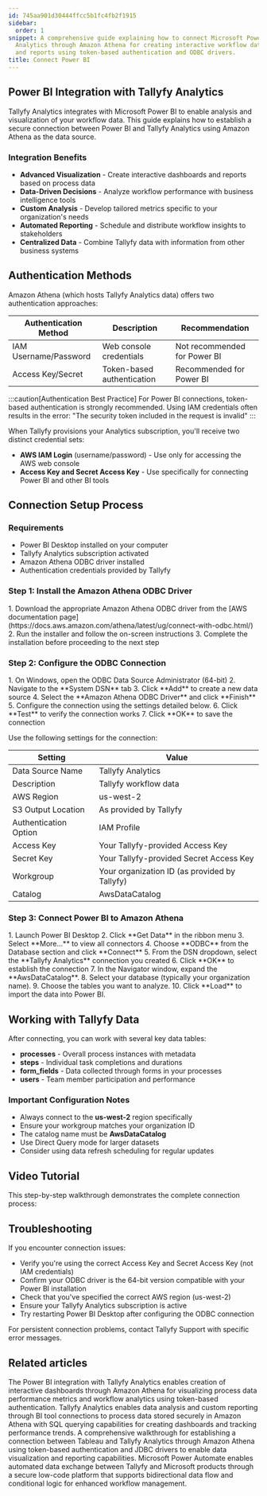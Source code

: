 ```yaml
---
id: 745aa901d30444ffcc5b1fc4fb2f1915
sidebar:
  order: 1
snippet: A comprehensive guide explaining how to connect Microsoft Power BI with Tallyfy
  Analytics through Amazon Athena for creating interactive workflow data visualizations
  and reports using token-based authentication and ODBC drivers.
title: Connect Power BI
---
```



## Power BI Integration with Tallyfy Analytics

Tallyfy Analytics integrates with Microsoft Power BI to enable analysis and visualization of your workflow data. This guide explains how to establish a secure connection between Power BI and Tallyfy Analytics using Amazon Athena as the data source.

### Integration Benefits

- **Advanced Visualization** - Create interactive dashboards and reports based on process data
- **Data-Driven Decisions** - Analyze workflow performance with business intelligence tools
- **Custom Analysis** - Develop tailored metrics specific to your organization's needs
- **Automated Reporting** - Schedule and distribute workflow insights to stakeholders
- **Centralized Data** - Combine Tallyfy data with information from other business systems

## Authentication Methods

Amazon Athena (which hosts Tallyfy Analytics data) offers two authentication approaches:

| Authentication Method | Description | Recommendation |
|----------------------|-------------|----------------|
| IAM Username/Password | Web console credentials | Not recommended for Power BI |
| Access Key/Secret | Token-based authentication | Recommended for Power BI |

:::caution[Authentication Best Practice]
For Power BI connections, token-based authentication is strongly recommended. Using IAM credentials often results in the error: "The security token included in the request is invalid"
:::

When Tallyfy provisions your Analytics subscription, you'll receive two distinct credential sets:

- **AWS IAM Login** (username/password) - Use only for accessing the AWS web console
- **Access Key and Secret Access Key** - Use specifically for connecting Power BI and other BI tools

## Connection Setup Process

### Requirements

- Power BI Desktop installed on your computer
- Tallyfy Analytics subscription activated
- Amazon Athena ODBC driver installed
- Authentication credentials provided by Tallyfy

### Step 1: Install the Amazon Athena ODBC Driver

<Steps>
1. Download the appropriate Amazon Athena ODBC driver from the [AWS documentation page](https://docs.aws.amazon.com/athena/latest/ug/connect-with-odbc.html/)
2. Run the installer and follow the on-screen instructions
3. Complete the installation before proceeding to the next step
</Steps>

### Step 2: Configure the ODBC Connection

<Steps>
1. On Windows, open the ODBC Data Source Administrator (64-bit)
2. Navigate to the **System DSN** tab
3. Click **Add** to create a new data source
4. Select the **Amazon Athena ODBC Driver** and click **Finish**
5. Configure the connection using the settings detailed below.
6. Click **Test** to verify the connection works
7. Click **OK** to save the connection
</Steps>

Use the following settings for the connection:

| Setting | Value |
|---------|-------|
| Data Source Name | Tallyfy Analytics |
| Description | Tallyfy workflow data |
| AWS Region | us-west-2 |
| S3 Output Location | As provided by Tallyfy |
| Authentication Option | IAM Profile |
| Access Key | Your Tallyfy-provided Access Key |
| Secret Key | Your Tallyfy-provided Secret Access Key |
| Workgroup | Your organization ID (as provided by Tallyfy) |
| Catalog | AwsDataCatalog |

### Step 3: Connect Power BI to Amazon Athena

<Steps>
1. Launch Power BI Desktop
2. Click **Get Data** in the ribbon menu
3. Select **More...** to view all connectors
4. Choose **ODBC** from the Database section and click **Connect**
5. From the DSN dropdown, select the **Tallyfy Analytics** connection you created
6. Click **OK** to establish the connection
7. In the Navigator window, expand the **AwsDataCatalog**.
8. Select your database (typically your organization name).
9. Choose the tables you want to analyze.
10. Click **Load** to import the data into Power BI.
</Steps>

## Working with Tallyfy Data

After connecting, you can work with several key data tables:

- **processes** - Overall process instances with metadata
- **steps** - Individual task completions and durations
- **form_fields** - Data collected through forms in your processes
- **users** - Team member participation and performance

### Important Configuration Notes

- Always connect to the **us-west-2** region specifically
- Ensure your workgroup matches your organization ID
- The catalog name must be **AwsDataCatalog**
- Use Direct Query mode for larger datasets
- Consider using data refresh scheduling for regular updates

## Video Tutorial

This step-by-step walkthrough demonstrates the complete connection process:

<lite-vimeo videoid="359564159"></lite-vimeo>

## Troubleshooting

If you encounter connection issues:

- Verify you're using the correct Access Key and Secret Access Key (not IAM credentials)
- Confirm your ODBC driver is the 64-bit version compatible with your Power BI installation
- Check that you've specified the correct AWS region (us-west-2)
- Ensure your Tallyfy Analytics subscription is active
- Try restarting Power BI Desktop after configuring the ODBC connection

For persistent connection problems, contact Tallyfy Support with specific error messages.


## Related articles
<CardGrid>
<LinkTitleCard header="<b>Analytics > Power BI</b>" href="/products/pro/integrations/analytics/powerbi/" > The Power BI integration with Tallyfy Analytics enables creation of interactive dashboards through Amazon Athena for visualizing process data performance metrics and workflow analytics using token-based authentication. </LinkTitleCard>
<LinkTitleCard header="<b>Integrations > Tallyfy Analytics</b>" href="/products/pro/integrations/analytics/" > Tallyfy Analytics enables data analysis and custom reporting through BI tool connections to process data stored securely in Amazon Athena with SQL querying capabilities for creating dashboards and tracking performance trends. </LinkTitleCard>
<LinkTitleCard header="<b>Tableau > Connect Tableau to Tallyfy</b>" href="/products/pro/integrations/analytics/tableau/how-can-i-connect-tableau-to-my-tallyfy-data/" > A comprehensive walkthrough for establishing a connection between Tableau and Tallyfy Analytics through Amazon Athena using token-based authentication and JDBC drivers to enable data visualization and reporting capabilities. </LinkTitleCard>
<LinkTitleCard header="<b>Power Automate > Use Microsoft Power Automate</b>" href="/products/pro/integrations/middleware/power-automate/how-can-i-integrate-tallyfy-with-microsoft-power-automate/" > Microsoft Power Automate enables automated data exchange between Tallyfy and Microsoft products through a secure low-code platform that supports bidirectional data flow and conditional logic for enhanced workflow management. </LinkTitleCard>
</CardGrid>